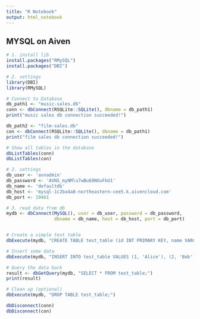 ```yaml
---
title: "R Notebook"
output: html_notebook
---
```

## MYSQL on Aiven
```r
# 1. install lib
install.packages("RMySQL")
install.packages("DBI")
```


```r
# 2. settings
library(DBI)
library(RMySQL)

# Connect to Database
db_path1 <- "music-sales.db"
conn <- dbConnect(RSQLite::SQLite(), dbname = db_path1)
print("music sales db connection succeeded!")

db_path2 <- "film-sales.db"
con <- dbConnect(RSQLite::SQLite(), dbname = db_path1)
print("film sales db connection succeeded!")
```


```r
# Show all tables in the database
dbListTables(conn)
dbListTables(con)

```


```r
# 2. settings
db_user <- 'avnadmin'
db_password <- 'AVNS_myNMlu7wBu69NOuFkU1'
db_name <- 'defaultdb'
db_host <- 'mysql-1c2ba4a8-northeastern-cee5.k.aivencloud.com'
db_port <- 19461

# 3. read data from db
mydb <- dbConnect(MySQL(), user = db_user, password = db_password, 
                  dbname = db_name, host = db_host, port = db_port)


# Create a simple test table
dbExecute(mydb, "CREATE TABLE test_table (id INT PRIMARY KEY, name VARCHAR(50));")

# Insert some data
dbExecute(mydb, "INSERT INTO test_table VALUES (1, 'Alice'), (2, 'Bob');")

# Query the data back
result <- dbGetQuery(mydb, "SELECT * FROM test_table;")
print(result)

# Clean up (optional)
dbExecute(mydb, "DROP TABLE test_table;")
```
```r
dbDisconnect(conn)
dbDisconnect(con)
```
